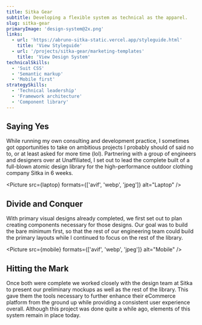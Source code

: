 ```yaml
---
title: Sitka Gear
subtitle: Developing a flexible system as technical as the apparel.
slug: sitka-gear
primaryImage: 'design-system@2x.png'
links:
  - url: 'https://abruno-sitka-static.vercel.app/styleguide.html'
    title: 'View Styleguide'
  - url: '/projects/sitka-gear/marketing-templates'
    title: 'View Design System'
technicalSkills:
  - 'Suit CSS'
  - 'Semantic markup'
  - 'Mobile first'
strategySkills:
  - 'Technical leadership'
  - 'Framework architecture'
  - 'Component library'
---
```



## Saying Yes

While running my own consulting and development practice, I sometimes got opportunities to take on ambitious projects I probably should of said no to, or at least asked for more time (lol). Partnering with a group of engineers and designers over at Unaffiliated, I set out to lead the complete built of a full-blown atomic design library for the high-performance outdoor clothing company Sitka in 6 weeks.

<Picture src={laptop} formats={['avif', 'webp', 'jpeg']} alt="Laptop" />

## Divide and Conquer

With primary visual designs already completed, we first set out to plan creating components necessary for those designs. Our goal was to build the bare minimum first, so that the rest of our engineering team could build the primary layouts while I continued to focus on the rest of the library.

<Picture src={mobile} formats={['avif', 'webp', 'jpeg']} alt="Mobile" />

## Hitting the Mark

Once both were complete we worked closely with the design team at Sitka to present our preliminary mockups as well as the rest of the library. This gave them the tools necessary to further enhance their eCommerce platform from the ground up while providing a consistent user experience overall. Although this project was done quite a while ago, elements of this system remain in place today.
